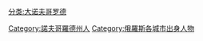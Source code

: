 [[分类:大诺夫哥罗德|分类:大诺夫哥罗德]]
[[Category:諾夫哥羅德州人|Category:諾夫哥羅德州人]]
[[Category:俄羅斯各城市出身人物|Category:俄羅斯各城市出身人物]]
